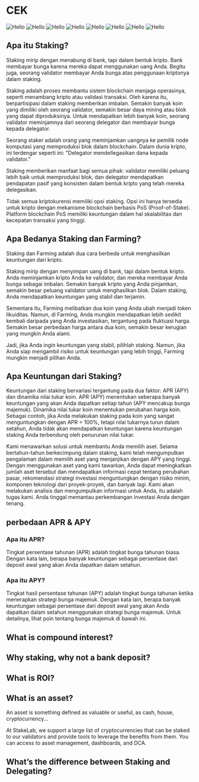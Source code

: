 # CEK

<div style={{ display: 'flex', flexDirection: 'row', alignItems: 'center' }}>
  <Image src="../logo.svg" alt="Hello" width={100} height={100} />
  <Image src="../logo.svg" alt="Hello" width={100} height={100} />
  <Image src="../logo.svg" alt="Hello" width={100} height={100} />
  <Image src="../logo.svg" alt="Hello" width={100} height={100} />
  <Image src="../logo.svg" alt="Hello" width={100} height={100} />
  <Image src="../logo.svg" alt="Hello" width={100} height={100} />
  <Image src="../logo.svg" alt="Hello" width={100} height={100} />
  <Image src="../logo.svg" alt="Hello" width={100} height={100} />
</div>

## Apa itu Staking?

Staking mirip dengan menabung di bank, tapi dalam bentuk kripto. Bank membayar bunga karena mereka dapat menggunakan uang Anda. Begitu juga, seorang validator membayar Anda bunga atas penggunaan kriptonya dalam staking.

Staking adalah proses membantu sistem blockchain menjaga operasinya, seperti menambang kripto atau validasi transaksi. Oleh karena itu, berpartisipasi dalam staking memberikan imbalan. Semakin banyak koin yang dimiliki oleh seorang validator, semakin besar daya mining atau blok yang dapat diproduksinya. Untuk mendapatkan lebih banyak koin, seorang validator meminjamnya dari seorang delegator dan membayar bunga kepada delegator.

Seorang staker adalah orang yang meminjamkan uangnya ke pemilik node komputasi yang memproduksi blok dalam blockchain. Dalam dunia kripto, ini terdengar seperti ini: "Delegator mendellegasikan dana kepada validator."

Staking memberikan manfaat bagi semua pihak: validator memiliki peluang lebih baik untuk memproduksi blok, dan delegator mendapatkan pendapatan pasif yang konsisten dalam bentuk kripto yang telah mereka delegasikan.

Tidak semua kriptokurensi memiliki opsi staking. Opsi ini hanya tersedia untuk kripto dengan mekanisme blockchain berbasis PoS (Proof-of-Stake). Platform blockchain PoS memiliki keuntungan dalam hal skalabilitas dan kecepatan transaksi yang tinggi.

## Apa Bedanya Staking dan Farming?

Staking dan Farming adalah dua cara berbeda untuk menghasilkan keuntungan dari kripto. 

Staking mirip dengan menyimpan uang di bank, tapi dalam bentuk kripto. Anda meminjamkan kripto Anda ke validator, dan mereka membayar Anda bunga sebagai imbalan. Semakin banyak kripto yang Anda pinjamkan, semakin besar peluang validator untuk menghasilkan blok. Dalam staking, Anda mendapatkan keuntungan yang stabil dan terjamin.

Sementara itu, Farming melibatkan dua koin yang Anda ubah menjadi token likuiditas. Namun, di Farming, Anda mungkin mendapatkan lebih sedikit kembali daripada yang Anda investasikan, tergantung pada fluktuasi harga. Semakin besar perbedaan harga antara dua koin, semakin besar kerugian yang mungkin Anda alami.

Jadi, jika Anda ingin keuntungan yang stabil, pilihlah staking. Namun, jika Anda siap mengambil risiko untuk keuntungan yang lebih tinggi, Farming mungkin menjadi pilihan Anda.

## Apa Keuntungan dari Staking?

Keuntungan dari staking bervariasi tergantung pada dua faktor: APR (APY) dan dinamika nilai tukar koin. APR (APY) menentukan seberapa banyak keuntungan yang akan Anda dapatkan setiap tahun (APY mencakup bunga majemuk). Dinamika nilai tukar koin menentukan perubahan harga koin. Sebagai contoh, jika Anda melakukan staking pada koin yang sangat menguntungkan dengan APR = 100%, tetapi nilai tukarnya turun dalam setahun, Anda tidak akan mendapatkan keuntungan karena keuntungan staking Anda terbendung oleh penurunan nilai tukar.

Kami menawarkan solusi untuk membantu Anda memilih aset. Selama bertahun-tahun berkecimpung dalam staking, kami telah mengumpulkan pengalaman dalam memilih aset yang menjanjikan dengan APY yang tinggi. Dengan menggunakan aset yang kami tawarkan, Anda dapat meningkatkan jumlah aset tersebut dan mendapatkan informasi cepat tentang perubahan pasar, rekomendasi strategi investasi menguntungkan dengan risiko minim, komponen teknologi dari proyek-proyek, dan banyak lagi. Kami akan melakukan analisis dan mengumpulkan informasi untuk Anda, itu adalah tugas kami. Anda tinggal memantau perkembangan investasi Anda dengan tenang.

## perbedaan APR & APY

### Apa itu APR?

Tingkat persentase tahunan (APR) adalah tingkat bunga tahunan biasa. Dengan kata lain, berapa banyak keuntungan sebagai persentase dari deposit awal yang akan Anda dapatkan dalam setahun.

### Apa itu APY?

Tingkat hasil persentase tahunan (APY) adalah tingkat bunga tahunan ketika menerapkan strategi bunga majemuk. Dengan kata lain, berapa banyak keuntungan sebagai persentase dari deposit awal yang akan Anda dapatkan dalam setahun menggunakan strategi bunga majemuk. Untuk detailnya, lihat poin tentang bunga majemuk di bawah ini.

## What is compound interest?

## Why staking, why not a bank deposit?

## What is ROI?

## What is an asset?
An asset is something defined as valuable or useful, as cash, house, cryptocurrency...

At StakeLab, we support a large list of cryptocurrencies that can be staked to our validators and provide tools to leverage the benefits from them. You can access to asset management, dashboards, and DCA.

## What’s the difference between Staking and Delegating?